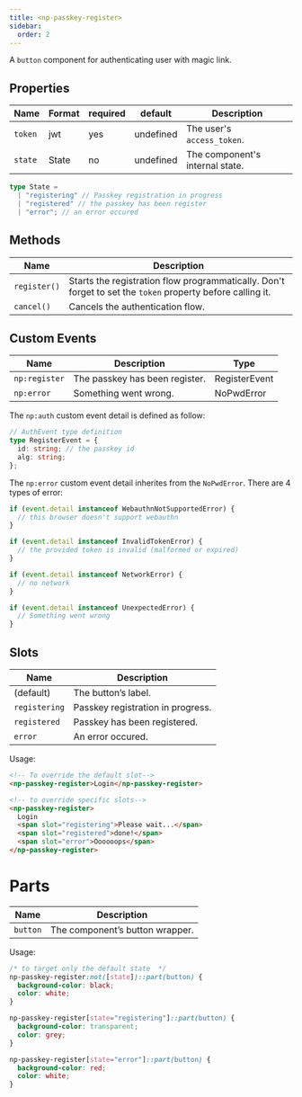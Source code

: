```yaml
---
title: <np-passkey-register>
sidebar:
  order: 2
---
```


A `button` component for authenticating user with magic link.

## Properties

| Name    | Format | required | default   | Description                     |
| ------- | ------ | -------- | --------- | ------------------------------- |
| `token` | jwt    | yes      | undefined | The user's `access_token`.      |
| `state` | State  | no       | undefined | The component's internal state. |

```ts
type State =
  | "registering" // Passkey registration in progress
  | "registered" // the passkey has been register
  | "error"; // an error occured
```

## Methods

| Name         | Description                                                                                                |
| ------------ | ---------------------------------------------------------------------------------------------------------- |
| `register()` | Starts the registration flow programmatically. Don't forget to set the `token` property before calling it. |
| `cancel()`   | Cancels the authentication flow.                                                                           |

## Custom Events

| Name          | Description                    | Type          |
| ------------- | ------------------------------ | ------------- |
| `np:register` | The passkey has been register. | RegisterEvent |
| `np:error`    | Something went wrong.          | NoPwdError    |

The `np:auth` custom event detail is defined as follow:

```ts
// AuthEvent type definition
type RegisterEvent = {
  id: string; // the passkey id
  alg: string;
};
```

The `np:error` custom event detail inherites from the `NoPwdError`.
There are 4 types of error:

```ts
if (event.detail instanceof WebauthnNotSupportedError) {
  // this browser doesn't support webauthn
}

if (event.detail instanceof InvalidTokenError) {
  // the provided token is invalid (malformed or expired)
}

if (event.detail instanceof NetworkError) {
  // no network
}

if (event.detail instanceof UnexpectedError) {
  // Something went wrong
}
```

## Slots

| Name          | Description                       |
| ------------- | --------------------------------- |
| (default)     | The button’s label.               |
| `registering` | Passkey registration in progress. |
| `registered`  | Passkey has been registered.      |
| `error`       | An error occured.                 |

Usage:

```html
<!-- To override the default slot-->
<np-passkey-register>Login</np-passkey-register>

<!-- to override specific slots-->
<np-passkey-register>
  Login
  <span slot="registering">Please wait...</span>
  <span slot="registered">done!</span>
  <span slot="error">Oooooops</span>
</np-passkey-register>
```

# Parts

| Name     | Description                     |
| -------- | ------------------------------- |
| `button` | The component’s button wrapper. |

Usage:

```css
/* to target only the default state  */
np-passkey-register:not([state])::part(button) {
  background-color: black;
  color: white;
}

np-passkey-register[state="registering"]::part(button) {
  background-color: transparent;
  color: grey;
}

np-passkey-register[state="error"]::part(button) {
  background-color: red;
  color: white;
}
```
